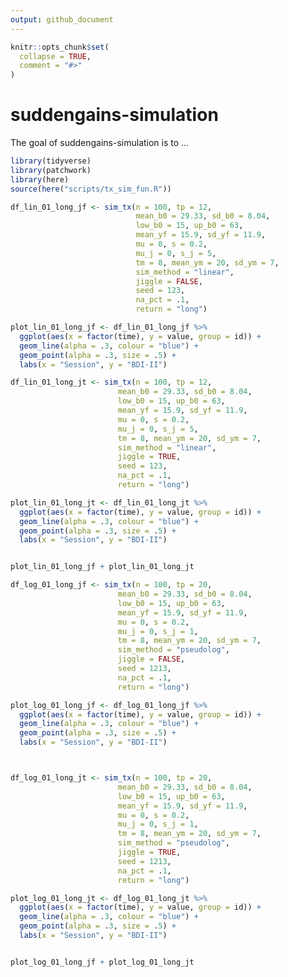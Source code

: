 ```yaml
---
output: github_document
---
```


<!-- README.md is generated from README.Rmd. Please edit that file -->

```r
knitr::opts_chunk$set(
  collapse = TRUE,
  comment = "#>"
)
```

# suddengains-simulation

<!-- badges: start -->
<!-- badges: end -->

The goal of suddengains-simulation is to ...

```r
library(tidyverse)
library(patchwork)
library(here)
source(here("scripts/tx_sim_fun.R"))
```


```r

df_lin_01_long_jf <- sim_tx(n = 100, tp = 12, 
                            mean_b0 = 29.33, sd_b0 = 8.04, 
                            low_b0 = 15, up_b0 = 63, 
                            mean_yf = 15.9, sd_yf = 11.9, 
                            mu = 0, s = 0.2, 
                            mu_j = 0, s_j = 5, 
                            tm = 8, mean_ym = 20, sd_ym = 7, 
                            sim_method = "linear",
                            jiggle = FALSE, 
                            seed = 123,  
                            na_pct = .1,
                            return = "long")

plot_lin_01_long_jf <- df_lin_01_long_jf %>%
  ggplot(aes(x = factor(time), y = value, group = id)) +
  geom_line(alpha = .3, colour = "blue") +
  geom_point(alpha = .3, size = .5) +
  labs(x = "Session", y = "BDI-II")

df_lin_01_long_jt <- sim_tx(n = 100, tp = 12, 
                        mean_b0 = 29.33, sd_b0 = 8.04, 
                        low_b0 = 15, up_b0 = 63, 
                        mean_yf = 15.9, sd_yf = 11.9, 
                        mu = 0, s = 0.2, 
                        mu_j = 0, s_j = 5, 
                        tm = 8, mean_ym = 20, sd_ym = 7, 
                        sim_method = "linear",
                        jiggle = TRUE, 
                        seed = 123,  
                        na_pct = .1,
                        return = "long")

plot_lin_01_long_jt <- df_lin_01_long_jt %>%
  ggplot(aes(x = factor(time), y = value, group = id)) +
  geom_line(alpha = .3, colour = "blue") +
  geom_point(alpha = .3, size = .5) +
  labs(x = "Session", y = "BDI-II")


plot_lin_01_long_jf + plot_lin_01_long_jt

```




```r

df_log_01_long_jf <- sim_tx(n = 100, tp = 20, 
                        mean_b0 = 29.33, sd_b0 = 8.04, 
                        low_b0 = 15, up_b0 = 63, 
                        mean_yf = 15.9, sd_yf = 11.9, 
                        mu = 0, s = 0.2, 
                        mu_j = 0, s_j = 1, 
                        tm = 8, mean_ym = 20, sd_ym = 7, 
                        sim_method = "pseudolog",
                        jiggle = FALSE, 
                        seed = 1213,  
                        na_pct = .1,
                        return = "long")

plot_log_01_long_jf <- df_log_01_long_jf %>%
  ggplot(aes(x = factor(time), y = value, group = id)) +
  geom_line(alpha = .3, colour = "blue") +
  geom_point(alpha = .3, size = .5) +
  labs(x = "Session", y = "BDI-II")



df_log_01_long_jt <- sim_tx(n = 100, tp = 20, 
                        mean_b0 = 29.33, sd_b0 = 8.04, 
                        low_b0 = 15, up_b0 = 63, 
                        mean_yf = 15.9, sd_yf = 11.9, 
                        mu = 0, s = 0.2, 
                        mu_j = 0, s_j = 1, 
                        tm = 8, mean_ym = 20, sd_ym = 7, 
                        sim_method = "pseudolog",
                        jiggle = TRUE, 
                        seed = 1213,  
                        na_pct = .1,
                        return = "long")

plot_log_01_long_jt <- df_log_01_long_jt %>%
  ggplot(aes(x = factor(time), y = value, group = id)) +
  geom_line(alpha = .3, colour = "blue") +
  geom_point(alpha = .3, size = .5) +
  labs(x = "Session", y = "BDI-II")


plot_log_01_long_jf + plot_log_01_long_jt

```

